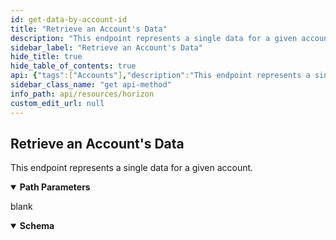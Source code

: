 ```yaml
---
id: get-data-by-account-id
title: "Retrieve an Account's Data"
description: "This endpoint represents a single data for a given account."
sidebar_label: "Retrieve an Account's Data"
hide_title: true
hide_table_of_contents: true
api: {"tags":["Accounts"],"description":"This endpoint represents a single data for a given account.","operationId":"GetDataByAccountId","parameters":[{"name":"account_id","in":"path","required":true,"description":"This account’s public key encoded in a base32 string representation.","schema":{"type":"string","example":"GDMQQNJM4UL7QIA66P7R2PZHMQINWZBM77BEBMHLFXD5JEUAHGJ7R4JZ"}},{"name":"key","in":"path","required":true,"description":"The key name for this data.","schema":{"type":"string","example":"config.memo_required"}}],"responses":{"200":{"description":"blank","content":{"application/json":{"schema":{"type":"object","properties":{"value":{"type":"string"}}}}}}},"method":"get","path":"/accounts/{account_id}/data/{key}","servers":[{"url":"https://horizon.stellar.org","description":"The main network"},{"url":"https://horizon-testnet.stellar.org","description":"The test network"}],"info":{"title":"Horizon","version":"0.0.1"},"postman":{"name":"Retrieve an Account's Data","description":{"content":"This endpoint represents a single data for a given account.","type":"text/plain"},"url":{"path":["accounts",":account_id","data",":key"],"host":["{{baseUrl}}"],"query":[],"variable":[{"disabled":false,"description":{"content":"(Required) This account’s public key encoded in a base32 string representation.","type":"text/plain"},"type":"any","value":"","key":"account_id"},{"disabled":false,"description":{"content":"(Required) The key name for this data.","type":"text/plain"},"type":"any","value":"","key":"key"}]},"header":[{"key":"Accept","value":"application/json"}],"method":"GET"}}
sidebar_class_name: "get api-method"
info_path: api/resources/horizon
custom_edit_url: null
---
```



## Retrieve an Account's Data



This endpoint represents a single data for a given account.

<details style={{"marginBottom":"1rem"}} data-collapsed={false} open={true}><summary style={{}}><strong>Path Parameters</strong></summary><div><ul><ParamsItem className={"paramsItem"} param={{"name":"account_id","in":"path","required":true,"description":"This account’s public key encoded in a base32 string representation.","schema":{"type":"string","example":"GDMQQNJM4UL7QIA66P7R2PZHMQINWZBM77BEBMHLFXD5JEUAHGJ7R4JZ"}}}></ParamsItem><ParamsItem className={"paramsItem"} param={{"name":"key","in":"path","required":true,"description":"The key name for this data.","schema":{"type":"string","example":"config.memo_required"}}}></ParamsItem></ul></div></details><div><ApiTabs><TabItem label={"200"} value={"200"}><div>

blank

</div><div><MimeTabs schemaType={"response"}><TabItem label={"application/json"} value={"application/json"}><SchemaTabs><TabItem label={"Schema"} value={"Schema"}><details style={{}} data-collapsed={false} open={true}><summary style={{"textAlign":"left"}}><strong>Schema</strong></summary><div style={{"textAlign":"left","marginLeft":"1rem"}}></div><ul style={{"marginLeft":"1rem"}}><SchemaItem collapsible={false} name={"value"} required={false} deprecated={undefined} schemaDescription={undefined} schemaName={"string"} qualifierMessage={undefined} defaultValue={undefined}></SchemaItem></ul></details></TabItem><TabItem label={"Example (from schema)"} value={"Example (from schema)"}><ResponseSamples responseExample={"{\n  \"value\": \"string\"\n}"} language={"json"}></ResponseSamples></TabItem></SchemaTabs></TabItem></MimeTabs></div></TabItem></ApiTabs></div>
      